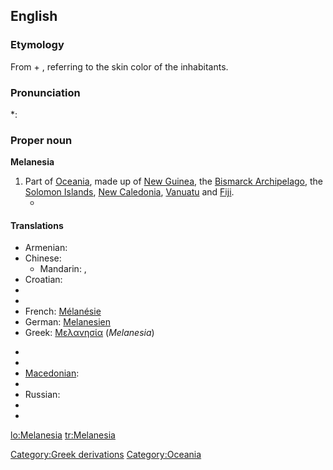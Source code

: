 {{wikipedia}}

==English==

===Etymology===
From {{etyl|grc}} {{term|μέλας||dark|sc=Polytonic|tr=melas|lang=grc}} + {{term|νῆσος||island|sc=Polytonic|tr=nēsos|lang=grc}}, referring to the skin color of the inhabitants.

===Pronunciation===
*: {{rhymes|iːʒə}}

===Proper noun===
'''Melanesia'''

# Part of [[Oceania]], made up of [[New Guinea]], the [[Bismarck Archipelago]], the [[Solomon Islands]], [[New Caledonia]], [[Vanuatu]] and [[Fiji]].
#* {{quote-journal
|passage=My job, then, is that of a cultural and religious broker of sorts, co-opting '''Melanesia''' to serve as a stimulus to thought in Le Moyne classrooms.
|page=315
|title=Thinking and teaching with the indigenous traditions of Melanesia
|journal=Beyond primitivism: indigenous religious traditions and modernity
|author=Mary N. MacDonald
|publisher=Routledge
|year=2004
|isbn=041527320X}}

====Translations====
{{trans-top}}
* Armenian: {{t|hy|Մելանեզիա|tr=Melanezia|xs=Armenian}}
* Chinese:
** Mandarin: {{t|zh|美拉尼西亞|sc=Hani}}, {{t|zh|美拉尼西亚|tr=Měilāníxīyà|sc=Hani}}
* Croatian: {{t-|hr|Melanezija|f}}
* {{trreq|Dutch}}
* {{trreq|Finnish}}
* French: [[Mélanésie]] {{f}}
* German: [[Melanesien]]
* Greek: [[Μελανησία]] (''Melanesia'') {{f}}
{{trans-mid}}
* {{trreq|Hungarian}}
* {{trreq|Japanese}}
* [[Macedonian]]: {{t|mk|Меланезија|f|tr=Melanézija|xs=Macedonian}}
* {{trreq|Portuguese}}
* Russian: {{t|ru|Меланиезия|f|sc=Cyrl|tr=M'elanézia}}
* {{trreq|Spanish}}
* {{trreq|Thai}}
{{trans-bottom}}

[[Category:Greek derivations]]
[[Category:Oceania]]

[[lo:Melanesia]]
[[tr:Melanesia]]